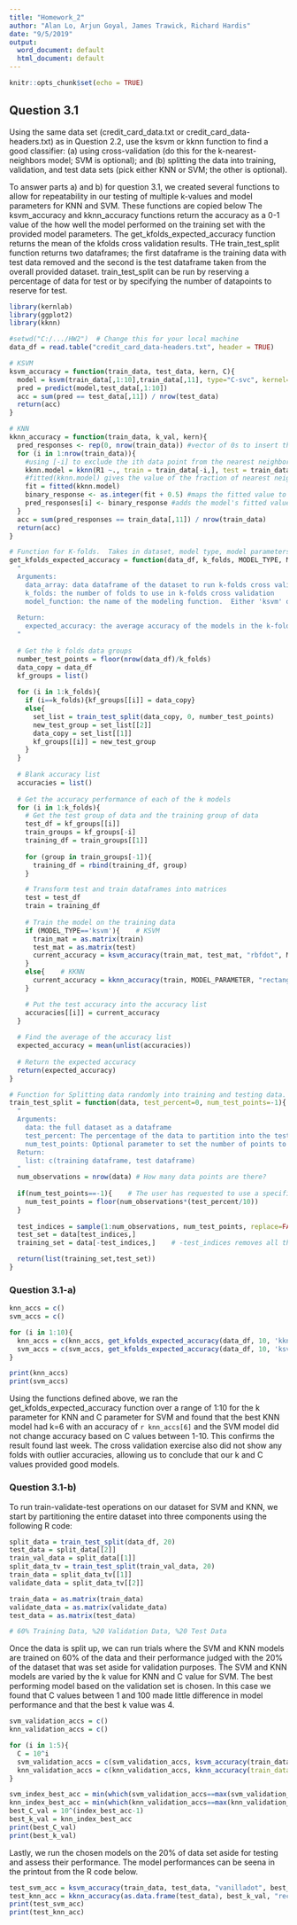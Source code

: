 ```yaml
---
title: "Homework_2"
author: "Alan Lo, Arjun Goyal, James Trawick, Richard Hardis"
date: "9/5/2019"
output:
  word_document: default
  html_document: default
---
```


```r
knitr::opts_chunk$set(echo = TRUE)
```

## Question 3.1 

Using the same data set (credit_card_data.txt or credit_card_data-headers.txt) as in Question 2.2, use the ksvm or kknn function to find a good classifier:
(a)	using cross-validation (do this for the k-nearest-neighbors model; SVM is optional); and
(b)	splitting the data into training, validation, and test data sets (pick either KNN or SVM; the other is optional).

To answer parts a) and b) for question 3.1, we created several functions to allow for repeatability in our testing of multiple k-values and model parameters for KNN and SVM.  These functions are copied below  The ksvm_accuracy and kknn_accuracy functions return the accuracy as a 0-1 value of the how well the model performed on the training set with the provided model parameters.  The get_kfolds_expected_accuracy function returns the mean of the kfolds cross validation results.  THe train_test_split function returns two dataframes; the first dataframe is the training data with test data removed and the second is the test dataframe taken from the overall provided dataset.  train_test_split can be run by reserving a percentage of data for test or by specifying the number of datapoints to reserve for test.
```r
library(kernlab)
library(ggplot2)
library(kknn)

#setwd("C:/.../HW2")  # Change this for your local machine
data_df = read.table("credit_card_data-headers.txt", header = TRUE)

# KSVM
ksvm_accuracy = function(train_data, test_data, kern, C){
  model = ksvm(train_data[,1:10],train_data[,11], type="C-svc", kernel=kern, C=C, scaled=TRUE)
  pred = predict(model,test_data[,1:10])
  acc = sum(pred == test_data[,11]) / nrow(test_data)
  return(acc)
}

# KNN
kknn_accuracy = function(train_data, k_val, kern){
  pred_responses <- rep(0, nrow(train_data)) #vector of 0s to insert the predicted response value of the model.
  for (i in 1:nrow(train_data)){
    #using [-i] to exclude the ith data point from the nearest neighbor calculation
    kknn.model = kknn(R1 ~., train = train_data[-i,], test = train_data[i,], k = k_val, kernel = kern, scale = TRUE)
    #fitted(kknn.model) gives the value of the fraction of nearest neighbors to the ith data point that are 1.
    fit = fitted(kknn.model)
    binary_response <- as.integer(fit + 0.5) #maps the fitted value to 0 or 1
    pred_responses[i] <- binary_response #adds the model's fitted value to the pred_responses vector
  }
  acc = sum(pred_responses == train_data[,11]) / nrow(train_data)
  return(acc)
}

# Function for K-folds.  Takes in dataset, model type, model parameters (parameters needs to be flexible depending on SVM, KNN or others)
get_kfolds_expected_accuracy = function(data_df, k_folds, MODEL_TYPE, MODEL_PARAMETER){
  "
  Arguments:
    data_array: data dataframe of the dataset to run k-folds cross validation with
    k_folds: the number of folds to use in k-folds cross validation
    model_function: the name of the modeling function.  Either 'ksvm' or 'kknn' for this HW.
  
  Return:
    expected_accuracy: the average accuracy of the models in the k-folds number of training-testing splits
  "
  
  # Get the k folds data groups
  number_test_points = floor(nrow(data_df)/k_folds)
  data_copy = data_df
  kf_groups = list()
  
  for (i in 1:k_folds){
    if (i==k_folds){kf_groups[[i]] = data_copy}
    else{
      set_list = train_test_split(data_copy, 0, number_test_points)
      new_test_group = set_list[[2]]
      data_copy = set_list[[1]]
      kf_groups[[i]] = new_test_group
    }
  }
  
  # Blank accuracy list
  accuracies = list()
  
  # Get the accuracy performance of each of the k models
  for (i in 1:k_folds){
    # Get the test group of data and the training group of data
    test_df = kf_groups[[i]]
    train_groups = kf_groups[-i]
    training_df = train_groups[[1]]
    
    for (group in train_groups[-1]){
      training_df = rbind(training_df, group)
    }

    # Transform test and train dataframes into matrices
    test = test_df
    train = training_df
    
    # Train the model on the training data
    if (MODEL_TYPE=='ksvm'){    # KSVM
      train_mat = as.matrix(train)
      test_mat = as.matrix(test)
      current_accuracy = ksvm_accuracy(train_mat, test_mat, "rbfdot", MODEL_PARAMETER)
    }
    else{    # KKNN
      current_accuracy = kknn_accuracy(train, MODEL_PARAMETER, "rectangular")
    }

    # Put the test accuracy into the accuracy list
    accuracies[[i]] = current_accuracy
  }
  
  # Find the average of the accuracy list
  expected_accuracy = mean(unlist(accuracies))
  
  # Return the expected accuracy
  return(expected_accuracy)
}

# Function for Splitting data randomly into training and testing data.  Returns two dataframes or arrays?
train_test_split = function(data, test_percent=0, num_test_points=-1){
  "
  Arguments:
    data: the full dataset as a dataframe
    test_percent: The percentage of the data to partition into the test set
    num_test_points: Optional parameter to set the number of points to reserve for testing instead of percentage based
  Return:
    list: c(training dataframe, test dataframe)
  "
  num_observations = nrow(data) # How many data points are there?
  
  if(num_test_points==-1){    # The user has requested to use a specific number of points for testing
    num_test_points = floor(num_observations*(test_percent/10))
  }
  
  test_indices = sample(1:num_observations, num_test_points, replace=FALSE)
  test_set = data[test_indices,]
  training_set = data[-test_indices,]    # -test_indices removes all the rows with the test indices

  return(list(training_set,test_set))
}
```



### Question 3.1-a)
```r
knn_accs = c()
svm_accs = c()

for (i in 1:10){
  knn_accs = c(knn_accs, get_kfolds_expected_accuracy(data_df, 10, 'kknn', i))
  svm_accs = c(svm_accs, get_kfolds_expected_accuracy(data_df, 10, 'ksvm', i))
}

print(knn_accs)
print(svm_accs)
```

Using the functions defined above, we ran the get_kfolds_expected_accuracy function over a range of 1:10 for the k parameter for KNN and C parameter for SVM and found that the best KNN model had k=6 with an accuracy of `r knn_accs[6]` and the SVM model did not change accuracy based on C values between 1-10.  This confirms the result found last week.  The cross validation exercise also did not show any folds with outlier accuracies, allowing us to conclude that our k and C values provided good models. 


### Question 3.1-b)
To run train-validate-test operations on our dataset for SVM and KNN, we start by partitioning the entire dataset into three components using the following R code:
```r
split_data = train_test_split(data_df, 20)
test_data = split_data[[2]]
train_val_data = split_data[[1]]
split_data_tv = train_test_split(train_val_data, 20)
train_data = split_data_tv[[1]]
validate_data = split_data_tv[[2]]

train_data = as.matrix(train_data)
validate_data = as.matrix(validate_data)
test_data = as.matrix(test_data)

# 60% Training Data, %20 Validation Data, %20 Test Data
```

Once the data is split up, we can run trials where the SVM and KNN models are trained on 60% of the data and their performance judged with the 20% of the dataset that was set aside for validation purposes.  The SVM and KNN models are varied by the k value for KNN and C value for SVM.  The best performing model based on the validation set is chosen.  In this case we found that C values between 1 and 100 made little difference in model performance and that the best k value was 4.

```r
svm_validation_accs = c()
knn_validation_accs = c()

for (i in 1:5){
  C = 10^i
  svm_validation_accs = c(svm_validation_accs, ksvm_accuracy(train_data, validate_data, "vanilladot", C))
  knn_validation_accs = c(knn_validation_accs, kknn_accuracy(train_data = as.data.frame(train_data), i, "rectangular"))
}

svm_index_best_acc = min(which(svm_validation_accs==max(svm_validation_accs)))
knn_index_best_acc = min(which(knn_validation_accs==max(knn_validation_accs)))
best_C_val = 10^(index_best_acc-1)
best_k_val = knn_index_best_acc
print(best_C_val)
print(best_k_val)
```

Lastly, we run the chosen models on the 20% of data set aside for testing and assess their performance.  The model performances can be seena in the printout from the R code below.

```r
test_svm_acc = ksvm_accuracy(train_data, test_data, "vanilladot", best_C_val)
test_knn_acc = kknn_accuracy(as.data.frame(test_data), best_k_val, "rectangular")
print(test_svm_acc)
print(test_knn_acc)
```



